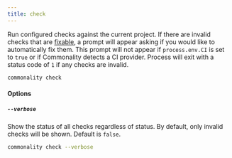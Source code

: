 ```yaml
---
title: check
---
```


Run configured checks against the current project. If there are invalid checks that are [fixable](/checks/creating-checks#auto-fixable-checks),
a prompt will appear asking if you would like to automatically fix them. This prompt will not appear if `process.env.CI` is set to `true` or if Commonality
detects a CI provider. Process will exit with a status code of `1` if any checks are invalid.

```bash copy
commonality check
```

#### Options

##### `--verbose`

Show the status of all checks regardless of status. By default, only invalid checks will be shown. Default is `false`.

```bash copy
commonality check --verbose
```
